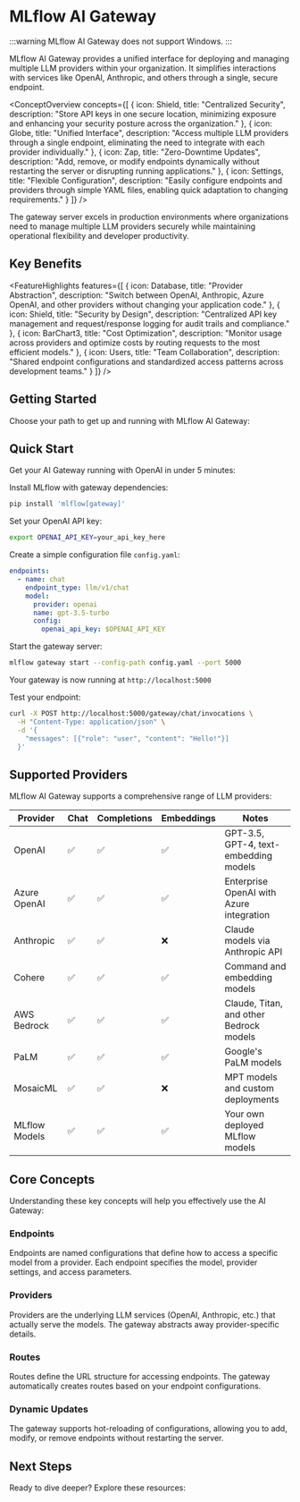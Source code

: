 
# MLflow AI Gateway

:::warning
MLflow AI Gateway does not support Windows.
:::

MLflow AI Gateway provides a unified interface for deploying and managing multiple LLM providers within your organization. It simplifies interactions with services like OpenAI, Anthropic, and others through a single, secure endpoint.

<ConceptOverview concepts={[
  {
    icon: Shield,
    title: "Centralized Security",
    description: "Store API keys in one secure location, minimizing exposure and enhancing your security posture across the organization."
  },
  {
    icon: Globe,
    title: "Unified Interface",
    description: "Access multiple LLM providers through a single endpoint, eliminating the need to integrate with each provider individually."
  },
  {
    icon: Zap,
    title: "Zero-Downtime Updates",
    description: "Add, remove, or modify endpoints dynamically without restarting the server or disrupting running applications."
  },
  {
    icon: Settings,
    title: "Flexible Configuration",
    description: "Easily configure endpoints and providers through simple YAML files, enabling quick adaptation to changing requirements."
  }
]} />

The gateway server excels in production environments where organizations need to manage multiple LLM providers securely while maintaining operational flexibility and developer productivity.

## Key Benefits

<FeatureHighlights features={[
  {
    icon: Database,
    title: "Provider Abstraction",
    description: "Switch between OpenAI, Anthropic, Azure OpenAI, and other providers without changing your application code."
  },
  {
    icon: Shield,
    title: "Security by Design",
    description: "Centralized API key management and request/response logging for audit trails and compliance."
  },
  {
    icon: BarChart3,
    title: "Cost Optimization",
    description: "Monitor usage across providers and optimize costs by routing requests to the most efficient models."
  },
  {
    icon: Users,
    title: "Team Collaboration",
    description: "Shared endpoint configurations and standardized access patterns across development teams."
  }
]} />

## Getting Started

Choose your path to get up and running with MLflow AI Gateway:

<TilesGrid>
  <TileCard
    icon={Wrench}
    title="Setup"
    description="Install MLflow, configure environment, and start your gateway server"
    href="./setup"
    linkText="Start setup →"
  />
  <TileCard
    icon={Settings}
    title="Configuration"
    description="Configure providers, endpoints, and advanced gateway settings"
    href="./configuration"
    linkText="Configure providers →"
  />
  <TileCard
    icon={Play}
    title="Usage"
    description="Query endpoints with Python client and REST APIs"
    href="./usage"
    linkText="Start using →"
  />
  <TileCard
    icon={Code}
    title="Integration"
    description="Integrate with applications, frameworks, and production systems"
    href="./integration"
    linkText="Learn integrations →"
  />
</TilesGrid>

## Quick Start

Get your AI Gateway running with OpenAI in under 5 minutes:

<TabsWrapper>
<Tabs>
<TabItem value="install" label="1. Install" default>

Install MLflow with gateway dependencies:

```bash
pip install 'mlflow[gateway]'
```

</TabItem>
<TabItem value="configure" label="2. Configure">

Set your OpenAI API key:

```bash
export OPENAI_API_KEY=your_api_key_here
```

Create a simple configuration file `config.yaml`:

```yaml
endpoints:
  - name: chat
    endpoint_type: llm/v1/chat
    model:
      provider: openai
      name: gpt-3.5-turbo
      config:
        openai_api_key: $OPENAI_API_KEY
```

</TabItem>
<TabItem value="start" label="3. Start Server">

Start the gateway server:

```bash
mlflow gateway start --config-path config.yaml --port 5000
```

Your gateway is now running at `http://localhost:5000`

</TabItem>
<TabItem value="test" label="4. Test">

Test your endpoint:

```bash
curl -X POST http://localhost:5000/gateway/chat/invocations \
  -H "Content-Type: application/json" \
  -d '{
    "messages": [{"role": "user", "content": "Hello!"}]
  }'
```

</TabItem>
</Tabs>
</TabsWrapper>

## Supported Providers

MLflow AI Gateway supports a comprehensive range of LLM providers:

| Provider | Chat | Completions | Embeddings | Notes |
|----------|------|-------------|-----------|-------|
| OpenAI | ✅ | ✅ | ✅ | GPT-3.5, GPT-4, text-embedding models |
| Azure OpenAI | ✅ | ✅ | ✅ | Enterprise OpenAI with Azure integration |
| Anthropic | ✅ | ✅ | ❌ | Claude models via Anthropic API |
| Cohere | ✅ | ✅ | ✅ | Command and embedding models |
| AWS Bedrock | ✅ | ✅ | ✅ | Claude, Titan, and other Bedrock models |
| PaLM | ✅ | ✅ | ✅ | Google's PaLM models |
| MosaicML | ✅ | ✅ | ❌ | MPT models and custom deployments |
| MLflow Models | ✅ | ✅ | ✅ | Your own deployed MLflow models |

## Core Concepts

Understanding these key concepts will help you effectively use the AI Gateway:

### Endpoints
Endpoints are named configurations that define how to access a specific model from a provider. Each endpoint specifies the model, provider settings, and access parameters.

### Providers
Providers are the underlying LLM services (OpenAI, Anthropic, etc.) that actually serve the models. The gateway abstracts away provider-specific details.

### Routes
Routes define the URL structure for accessing endpoints. The gateway automatically creates routes based on your endpoint configurations.

### Dynamic Updates
The gateway supports hot-reloading of configurations, allowing you to add, modify, or remove endpoints without restarting the server.

## Next Steps

Ready to dive deeper? Explore these resources:

<TilesGrid>
  <TileCard
    icon={Wrench}
    title="Setup Guide"
    description="Get started with installation, environment setup, and server configuration"
    href="./setup"
    linkText="Start setup →"
  />
  <TileCard
    icon={Play}
    title="Usage Guide"
    description="Learn basic querying patterns with Python client and REST APIs"
    href="./usage"
    linkText="Learn usage →"
  />
  <TileCard
    icon={Code}
    title="Integration Guide"
    description="Integrate with applications, frameworks, and production systems"
    href="./integration"
    linkText="View integrations →"
  />
</TilesGrid>
